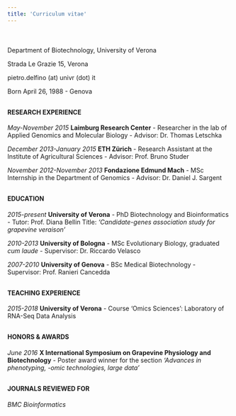 ```yaml
---
title: 'Curriculum vitae'
---
```

<div style="margin-bottom:50px;">
</div>
Department of Biotechnology, University of Verona

Strada Le Grazie 15, Verona

pietro.delfino (at) univr (dot) it

[](www.github.com/pietrod)

Born April 26, 1988 - Genova
<div style="margin-bottom:30px;">
</div>
#### RESEARCH EXPERIENCE
*May-November 2015*  **Laimburg Research Center** - Researcher in the lab of Applied Genomics and Molecular Biology - Advisor: Dr. Thomas Letschka

*December 2013-January 2015*  **ETH Zürich** - Research Assistant at the Institute of Agricultural Sciences - Advisor: Prof. Bruno Studer

*November 2012-November 2013* **Fondazione Edmund Mach** - MSc Internship in the Department of Genomics - Advisor: Dr. Daniel J. Sargent
<div style="margin-bottom:30px;">
</div>
#### EDUCATION
*2015-present*  **University of Verona** - PhD Biotechnology and Bioinformatics - Tutor: Prof. Diana Bellin Title: *‘Candidate-genes association study for grapevine veraison’*

*2010-2013* **University of Bologna** - MSc Evolutionary Biology, graduated *cum laude* - Supervisor: Dr. Riccardo Velasco

*2007-2010* **University of Genova** - BSc Medical Biotechnology - Supervisor: Prof. Ranieri Cancedda
<div style="margin-bottom:30px;">
</div>
#### TEACHING EXPERIENCE
*2015-2018* **University of Verona** - Course 'Omics Sciences': Laboratory of RNA-Seq Data Analysis
<div style="margin-bottom:30px;">
</div>
#### HONORS & AWARDS
*June 2016* **X International Symposium on Grapevine Physiology and Biotechnology** - Poster award winner for the section *‘Advances in phenotyping, -omic technologies, large data’*
<div style="margin-bottom:30px;">
</div>
#### JOURNALS REVIEWED FOR
*BMC Bioinformatics*



